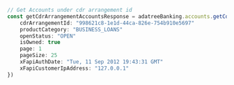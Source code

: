 ```typescript index.ts
// Get Accounts under cdr arrangement id
const getCdrArrangementAccountsResponse = adatreeBanking.accounts.getCdrArrangementAccounts({
    cdrArrangementId: "998621c8-1e1d-44ca-826e-754b910e5697"
    productCategory: "BUSINESS_LOANS"
    openStatus: "OPEN"
    isOwned: true
    page: 1
    pageSize: 25
    xFapiAuthDate: "Tue, 11 Sep 2012 19:43:31 GMT"
    xFapiCustomerIpAddress: "127.0.0.1"
})
```